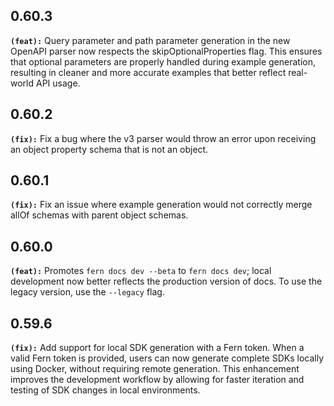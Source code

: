 ## 0.60.3
**`(feat):`** Query parameter and path parameter generation in the new OpenAPI parser now respects the skipOptionalProperties flag. This ensures that optional
parameters are properly handled during example generation, resulting in cleaner and more accurate examples that better reflect real-world API usage.


## 0.60.2
**`(fix):`** Fix a bug where the v3 parser would throw an error upon receiving an object property schema that is not an object.


## 0.60.1
**`(fix):`** Fix an issue where example generation would not correctly merge allOf schemas with parent object schemas.


## 0.60.0
**`(feat):`** Promotes `fern docs dev --beta` to `fern docs dev`; local development now better reflects the production version of docs. To use the legacy version, use the `--legacy` flag.


## 0.59.6
**`(fix):`** Add support for local SDK generation with a Fern token. When a valid Fern token is provided, 
users can now generate complete SDKs locally using Docker, without requiring remote generation. 
This enhancement improves the development workflow by allowing for faster iteration and testing 
of SDK changes in local environments.


